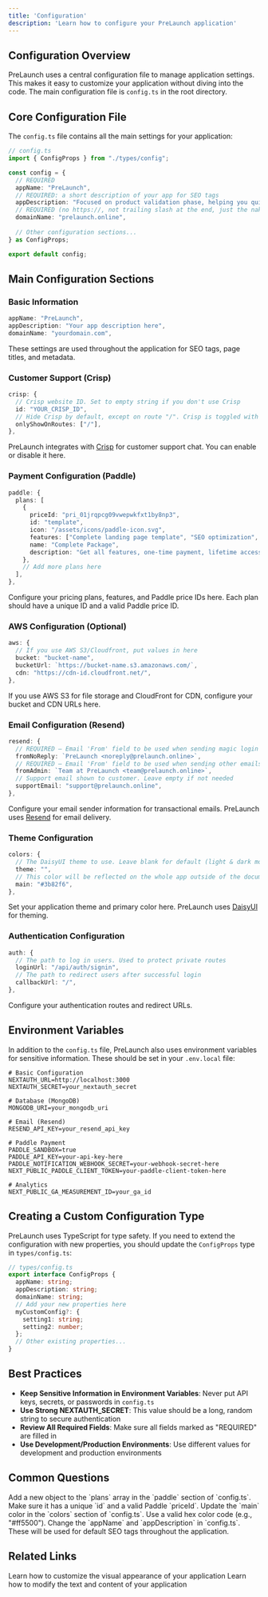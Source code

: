 ```yaml
---
title: 'Configuration'
description: 'Learn how to configure your PreLaunch application'
---
```


## Configuration Overview

PreLaunch uses a central configuration file to manage application settings. This makes it easy to customize your application without diving into the code. The main configuration file is `config.ts` in the root directory.

## Core Configuration File

The `config.ts` file contains all the main settings for your application:

```typescript
// config.ts
import { ConfigProps } from "./types/config";

const config = {
  // REQUIRED
  appName: "PreLaunch",
  // REQUIRED: a short description of your app for SEO tags
  appDescription: "Focused on product validation phase, helping you quickly deploy a professional website, validate product ideas and collect potential user feedback.",
  // REQUIRED (no https://, not trailing slash at the end, just the naked domain)
  domainName: "prelaunch.online",
  
  // Other configuration sections...
} as ConfigProps;

export default config;
```

## Main Configuration Sections

### Basic Information

```typescript
appName: "PreLaunch",
appDescription: "Your app description here",
domainName: "yourdomain.com",
```

These settings are used throughout the application for SEO tags, page titles, and metadata.

### Customer Support (Crisp)

```typescript
crisp: {
  // Crisp website ID. Set to empty string if you don't use Crisp
  id: "YOUR_CRISP_ID",
  // Hide Crisp by default, except on route "/". Crisp is toggled with <ButtonSupport/>
  onlyShowOnRoutes: ["/"],
},
```

PreLaunch integrates with [Crisp](https://crisp.chat/) for customer support chat. You can enable or disable it here.

### Payment Configuration (Paddle)

```typescript
paddle: {
  plans: [
    {
      priceId: "pri_01jrqpcg09vwepwkfxt1by8np3",
      id: "template",
      icon: "/assets/icons/paddle-icon.svg",
      features: ["Complete landing page template", "SEO optimization", "Waitlist functionality", "High performance loading", "User survey form", "Free updates", "Responsive design", "Source code access", "Dark mode support", "Developer support"],
      name: "Complete Package",
      description: "Get all features, one-time payment, lifetime access",
    },
    // Add more plans here
  ],
},
```

Configure your pricing plans, features, and Paddle price IDs here. Each plan should have a unique ID and a valid Paddle price ID.

### AWS Configuration (Optional)

```typescript
aws: {
  // If you use AWS S3/Cloudfront, put values in here
  bucket: "bucket-name",
  bucketUrl: `https://bucket-name.s3.amazonaws.com/`,
  cdn: "https://cdn-id.cloudfront.net/",
},
```

If you use AWS S3 for file storage and CloudFront for CDN, configure your bucket and CDN URLs here.

### Email Configuration (Resend)

```typescript
resend: {
  // REQUIRED — Email 'From' field to be used when sending magic login links
  fromNoReply: `PreLaunch <noreply@prelaunch.online>`,
  // REQUIRED — Email 'From' field to be used when sending other emails, like abandoned carts, updates etc..
  fromAdmin: `Team at PreLaunch <team@prelaunch.online>`,
  // Support email shown to customer. Leave empty if not needed
  supportEmail: "support@prelaunch.online",
},
```

Configure your email sender information for transactional emails. PreLaunch uses [Resend](https://resend.com/) for email delivery.

### Theme Configuration

```typescript
colors: {
  // The DaisyUI theme to use. Leave blank for default (light & dark mode)
  theme: "",
  // This color will be reflected on the whole app outside of the document
  main: "#3b82f6",
},
```

Set your application theme and primary color here. PreLaunch uses [DaisyUI](https://daisyui.com/) for theming.

### Authentication Configuration

```typescript
auth: {
  // The path to log in users. Used to protect private routes
  loginUrl: "/api/auth/signin",
  // The path to redirect users after successful login
  callbackUrl: "/",
},
```

Configure your authentication routes and redirect URLs.

## Environment Variables

In addition to the `config.ts` file, PreLaunch also uses environment variables for sensitive information. These should be set in your `.env.local` file:

```
# Basic Configuration
NEXTAUTH_URL=http://localhost:3000
NEXTAUTH_SECRET=your_nextauth_secret

# Database (MongoDB)
MONGODB_URI=your_mongodb_uri

# Email (Resend)
RESEND_API_KEY=your_resend_api_key

# Paddle Payment
PADDLE_SANDBOX=true
PADDLE_API_KEY=your-api-key-here
PADDLE_NOTIFICATION_WEBHOOK_SECRET=your-webhook-secret-here
NEXT_PUBLIC_PADDLE_CLIENT_TOKEN=your-paddle-client-token-here

# Analytics
NEXT_PUBLIC_GA_MEASUREMENT_ID=your_ga_id
```

## Creating a Custom Configuration Type

PreLaunch uses TypeScript for type safety. If you need to extend the configuration with new properties, you should update the `ConfigProps` type in `types/config.ts`:

```typescript
// types/config.ts
export interface ConfigProps {
  appName: string;
  appDescription: string;
  domainName: string;
  // Add your new properties here
  myCustomConfig?: {
    setting1: string;
    setting2: number;
  };
  // Other existing properties...
}
```

## Best Practices

- **Keep Sensitive Information in Environment Variables**: Never put API keys, secrets, or passwords in `config.ts`
- **Use Strong NEXTAUTH_SECRET**: This value should be a long, random string to secure authentication
- **Review All Required Fields**: Make sure all fields marked as "REQUIRED" are filled in
- **Use Development/Production Environments**: Use different values for development and production environments

## Common Questions

<AccordionGroup>
  <Accordion title="How do I add a new pricing plan?">
    Add a new object to the `plans` array in the `paddle` section of `config.ts`. Make sure it has a unique `id` and a valid Paddle `priceId`.
  </Accordion>
  <Accordion title="How do I change the primary color of the application?">
    Update the `main` color in the `colors` section of `config.ts`. Use a valid hex color code (e.g., "#ff5500").
  </Accordion>
  <Accordion title="How do I update SEO information?">
    Change the `appName` and `appDescription` in `config.ts`. These will be used for default SEO tags throughout the application.
  </Accordion>
</AccordionGroup>

## Related Links

<CardGroup cols={2}>
  <Card
    title="Theme Customization"
    icon="paint-brush"
    href="/customization/themes"
  >
    Learn how to customize the visual appearance of your application
  </Card>
  <Card
    title="Content Customization"
    icon="file-alt"
    href="/customization/content"
  >
    Learn how to modify the text and content of your application
  </Card>
</CardGroup> 